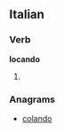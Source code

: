 ==Italian==

===Verb===
'''locando'''

# {{gerund of|[[locare#Italian|locare]]|lang=it}}

===Anagrams===
* [[colando#Italian|colando]]